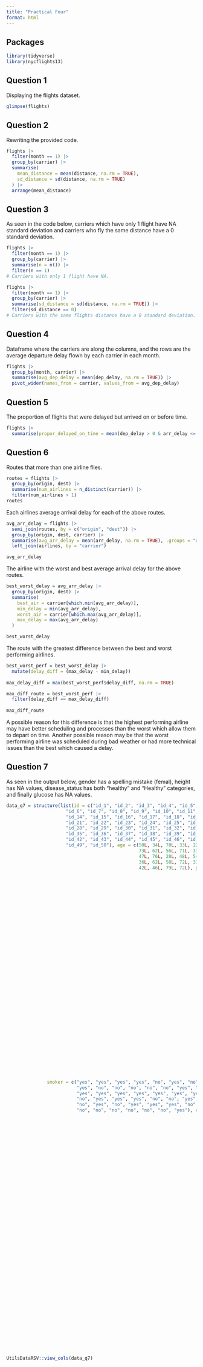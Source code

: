```yaml
---
title: "Practical Four"
format: html
---
```

## Packages

```r
library(tidyverse)
library(nycflights13)
```

## Question 1

Displaying the flights dataset.

```r
glimpse(flights)
```

## Question 2

Rewriting the provided code.

```r
flights |>
  filter(month == 1) |>
  group_by(carrier) |>
  summarise(
    mean_distance = mean(distance, na.rm = TRUE),
    sd_distance = sd(distance, na.rm = TRUE)
  ) |>
  arrange(mean_distance)
```

## Question 3

As seen in the code below, carriers which have only 1 flight have NA standard 
deviation and carriers who fly the same distance have a 0 standard deviation.

```r
flights |>
  filter(month == 1) |>
  group_by(carrier) |>
  summarise(n = n()) |>
  filter(n == 1)
# Carriers with only 1 flight have NA.

flights |>
  filter(month == 1) |>
  group_by(carrier) |>
  summarise(sd_distance = sd(distance, na.rm = TRUE)) |>
  filter(sd_distance == 0) 
# Carriers with the same flights distance have a 0 standard deviation.

```

## Question 4

Dataframe where the carriers are along the columns, and the rows are the average 
departure delay flown by each carrier in each month.

```r
flights |>
  group_by(month, carrier) |>
  summarise(avg_dep_delay = mean(dep_delay, na.rm = TRUE)) |>
  pivot_wider(names_from = carrier, values_from = avg_dep_delay)
```

## Question 5

The proportion of flights that were delayed but arrived on or before time.

```r
flights |>
  summarise(propor_delayed_on_time = mean(dep_delay > 0 & arr_delay <= 0, na.rm = TRUE))
```

## Question 6

Routes that more than one airline flies.

```r
routes = flights |>
  group_by(origin, dest) |>
  summarise(num_airlines = n_distinct(carrier)) |>
  filter(num_airlines > 1)
routes
```

Each airlines average arrival delay for each of the above routes.

```r
avg_arr_delay = flights |>
  semi_join(routes, by = c("origin", "dest")) |>
  group_by(origin, dest, carrier) |>
  summarise(avg_arr_delay = mean(arr_delay, na.rm = TRUE), .groups = "drop") |>
  left_join(airlines, by = "carrier")

avg_arr_delay
```

The airline with the worst and best average arrival delay for the above routes.

```r
best_worst_delay = avg_arr_delay |>
  group_by(origin, dest) |>
  summarise(
    best_air = carrier[which.min(avg_arr_delay)],
    min_delay = min(avg_arr_delay),
    worst_air = carrier[which.max(avg_arr_delay)],
    max_delay = max(avg_arr_delay)
  )

best_worst_delay
```

The route with the greatest difference between the best and worst performing
airlines.

```r
best_worst_perf = best_worst_delay |>
  mutate(delay_diff = (max_delay - min_delay))
         
max_delay_diff = max(best_worst_perf$delay_diff, na.rm = TRUE)    

max_diff_route = best_worst_perf |>
  filter(delay_diff == max_delay_diff)
  
max_diff_route
```

A possible reason for this difference is that the highest performing airline may 
have better scheduling and processes than the worst which allow them to depart 
on time. Another possible reason may be that the worst performing airline was 
scheduled during bad weather or had more technical issues than the best which 
caused a delay.

## Question 7

As seen in the output below, gender has a spelling mistake (femal), 
height has NA values, disease_status has both "healthy" and "Healthy" 
categories, and finally glucose has NA values.
```r
data_q7 = structure(list(id = c("id_1", "id_2", "id_3", "id_4", "id_5", 
                      "id_6", "id_7", "id_8", "id_9", "id_10", "id_11", "id_12", "id_13", 
                      "id_14", "id_15", "id_16", "id_17", "id_18", "id_19", "id_20", 
                      "id_21", "id_22", "id_23", "id_24", "id_25", "id_26", "id_27", 
                      "id_28", "id_29", "id_30", "id_31", "id_32", "id_33", "id_34", 
                      "id_35", "id_36", "id_37", "id_38", "id_39", "id_40", "id_41", 
                      "id_42", "id_43", "id_44", "id_45", "id_46", "id_47", "id_48", 
                      "id_49", "id_50"), age = c(50L, 34L, 70L, 33L, 22L, 61L, 69L, 
                                                 73L, 62L, 56L, 71L, 33L, 73L, 44L, 45L, 46L, 24L, 70L, 46L, 76L, 
                                                 47L, 76L, 28L, 48L, 54L, 27L, 45L, 26L, 61L, 28L, 38L, 55L, 33L, 
                                                 36L, 62L, 58L, 72L, 31L, 34L, 51L, 61L, 64L, 26L, 28L, 60L, 29L, 
                                                 42L, 46L, 79L, 72L), gender = c("male", "male", "male", "female", 
                                                                                 "female", "male", "female", "male", "male", "female", "female", 
                                                                                 "male", "male", "female", "male", "male", "male", "male", "female", 
                                                                                 "male", "male", "male", "male", "female", "femal", "male", "female", 
                                                                                 "female", "female", "female", "male", "female", "female", "female", 
                                                                                 "male", "male", "female", "male", "female", "female", "male", 
                                                                                 "female", "female", "male", "male", "female", "male", "male", 
                                                                                 "male", "female"), height = c(174.4, 197.7, 174.1, 194.5, NA, 
                                                                                                               180.4, 170.5, 157.4, 196.8, 165.1, 153, 197.4, 186, 157.1, 177.5, 
                                                                                                               197.7, 179.3, 170.2, 182.4, NA, 165.4, 161, 168.5, 199.2, 157.7, 
                                                                                                               154.6, 157.1, 184.5, 181, 194.6, 183.6, 186.9, 176.1, 183, 191.1, 
                                                                                                               189.3, 199, 172, 165.6, 170.5, 150.5, 159.2, 192.1, 161.6, 162, 
                                                                                                               153.8, 162.3, 186.6, 192.4, 174.9), weight = c(69.4, 62.3, 55.6, 
                                                                                                                                                              69.5, 78.6, 60.8, 72.2, 60.9, 75.1, 67.7, 82.5, 68.7, 67.8, 76.7, 
                                                                                                                                                              87, 61.1, 70.6, 63.3, 81.5, 59.2, 93.2, 87.3, 83.4, 80.9, 68.6, 
                                                                                                                                                              76.5, 93.7, 79.1, 92, 65.6, 85.4, 63.3, 79.7, 74.1, 63.3, 78.2, 
                                                                                                                                                              95.7, 95.1, 63.7, 66.1, 99.3, 81, 96.9, 73.3, 70.3, 83, 57.6, 
                                                                                                                                                              78.6, 61.9, 98.1), blood_type = c("O", "A", "O", "O", "B", "AB", 
                                                                                                                                                                                                "O", "O", "O", "AB", "A", "O", "O", "O", "B", "A", "B", "AB", 
                                                                                                                                                                                                "O", "AB", "A", "AB", "O", "B", "A", "A", "B", "AB", "A", "B", 
                                                                                                                                                                                                "B", "A", "O", "O", "O", "B", "O", "A", "A", "B", "A", "O", "AB", 
                                                                                                                                                                                                "A", "A", "O", "O", "B", "A", "O"), disease_status = c("diseased", 
                                                                                                                                                                                                                                                       "healthy", "healthy", "healthy", "healthy", "healthy", "diseased", 
                                                                                                                                                                                                                                                       "healthy", "diseased", "Healthy", "diseased", "healthy", "diseased", 
                                                                                                                                                                                                                                                       "healthy", "diseased", "healthy", "healthy", "healthy", "healthy", 
                                                                                                                                                                                                                                                       "healthy", "healthy", "diseased", "healthy", "diseased", "healthy", 
                                                                                                                                                                                                                                                       "healthy", "healthy", "healthy", "diseased", "diseased", "healthy", 
                                                                                                                                                                                                                                                       "healthy", "healthy", "diseased", "diseased", "diseased", "healthy", 
                                                                                                                                                                                                                                                       "diseased", "healthy", "healthy", "healthy", "healthy", "healthy", 
                                                                                                                                                                                                                                                       "diseased", "diseased", "diseased", "healthy", "healthy", "diseased", 
                                                                                                                                                                                                                                                       "diseased"), cholesterol = c(228, 223, 213, 198, 166, 151, 195, 
                                                                                                                                                                                                                                                                                    199, 189, 196, 221, 156, 185, 230, 234, 174, 185, 236, 235, 180, 
                                                                                                                                                                                                                                                                                    165, 220, 160, 153, 250, 153, 184, 242, 212, 179, 224, 233, 181, 
                                                                                                                                                                                                                                                                                    199, 220, 214, 214, 248, 191, 162, 203, 173, 199, 187, 248, 189, 
                                                                                                                                                                                                                                                                                    173, 212, 164, 247), glucose = c(96, 78, 101, 119, 103, 91, 86, 
                                                                                                                                                                                                                                                                                                                     NA, 77, 80, 115, 85, 88, 109, NA, 71, 90, 94, 91, 87, 113, 93, 
                                                                                                                                                                                                                                                                                                                     97, 118, 109, 80, 85, 119, 99, 108, 89, 108, 97, 116, 79, 84, 
                                                                                                                                                                                                                                                                                                                     75, 81, 119, NA, 106, 109, 75, 82, 84, 75, 76, 120, 119, 77), 
               smoker = c("yes", "yes", "yes", "yes", "no", "yes", "no", 
                          "yes", "no", "no", "no", "no", "no", "yes", "no", "yes", 
                          "yes", "yes", "yes", "yes", "yes", "yes", "yes", "yes", "no", 
                          "no", "yes", "yes", "yes", "no", "no", "yes", "no", "yes", 
                          "no", "yes", "no", "yes", "yes", "yes", "no", "no", "yes", 
                          "no", "no", "no", "no", "no", "no", "yes"), exercise = c("occasional", 
                                                                                   "regular", "occasional", "regular", "none", "occasional", 
                                                                                   "regular", "none", "occasional", "none", "occasional", "none", 
                                                                                   "none", "regular", "occasional", "none", "regular", "regular", 
                                                                                   "none", "occasional", "none", "occasional", "occasional", 
                                                                                   "occasional", "regular", "occasional", "regular", "regular", 
                                                                                   "regular", "occasional", "occasional", "none", "none", "regular", 
                                                                                   "occasional", "occasional", "none", "none", "none", "none", 
                                                                                   "occasional", "regular", "regular", "none", "regular", "occasional", 
                                                                                   "occasional", "none", "occasional", "regular"), income = c(84820L, 
                                                                                                                                              81547L, 22588L, 72490L, 74533L, 25338L, 41469L, 57315L, 63629L, 
                                                                                                                                              88662L, 62615L, 56261L, 58499L, 82232L, 77584L, 77275L, 38468L, 
                                                                                                                                              54510L, 91326L, 78611L, 31402L, 29586L, 21441L, 58269L, 84173L, 
                                                                                                                                              88295L, 37940L, 43750L, 69750L, 92356L, 82518L, 91455L, 68866L, 
                                                                                                                                              51178L, 68275L, 27689L, 35418L, 81318L, 62405L, 86851L, 25654L, 
                                                                                                                                              47553L, 74474L, 51409L, 22607L, 55360L, 96351L, 21516L, 41927L, 
                                                                                                                                              55810L), education = c("master", "bachelor", "PhD", "master", 
                                                                                                                                                                     "bachelor", "highschool", "PhD", "highschool", "PhD", "PhD", 
                                                                                                                                                                     "bachelor", "highschool", "master", "bachelor", "PhD", "PhD", 
                                                                                                                                                                     "PhD", "bachelor", "master", "highschool", "PhD", "highschool", 
                                                                                                                                                                     "bachelor", "master", "highschool", "highschool", "master", 
                                                                                                                                                                     "master", "bachelor", "PhD", "highschool", "PhD", "master", 
                                                                                                                                                                     "master", "master", "PhD", "highschool", "master", "master", 
                                                                                                                                                                     "highschool", "bachelor", "highschool", "bachelor", "PhD", 
                                                                                                                                                                     "bachelor", "highschool", "master", "highschool", "bachelor", 
                                                                                                                                                                     "bachelor"), region = c("North", "South", "North", "West", 
                                                                                                                                                                                             "North", "West", "South", "South", "West", "South", "West", 
                                                                                                                                                                                             "South", "West", "East", "North", "West", "North", "North", 
                                                                                                                                                                                             "West", "North", "East", "West", "South", "North", "North", 
                                                                                                                                                                                             "East", "East", "North", "North", "West", "South", "West", 
                                                                                                                                                                                             "West", "East", "West", "North", "West", "North", "East", 
                                                                                                                                                                                             "North", "West", "South", "South", "East", "North", "West", 
                                                                                                                                                                                             "West", "East", "North", "East"), marital_status = c("divorced", 
                                                                                                                                                                                                                                                  "single", "divorced", "divorced", "divorced", "divorced", 
                                                                                                                                                                                                                                                  "divorced", "married", "divorced", "married", "divorced", 
                                                                                                                                                                                                                                                  "widowed", "married", "single", "widowed", "widowed", "single", 
                                                                                                                                                                                                                                                  "divorced", "widowed", "widowed", "single", "married", "single", 
                                                                                                                                                                                                                                                  "married", "widowed", "married", "single", "single", "widowed", 
                                                                                                                                                                                                                                                  "married", "widowed", "divorced", "single", "married", "single", 
                                                                                                                                                                                                                                                  "widowed", "widowed", "married", "widowed", "divorced", "married", 
                                                                                                                                                                                                                                                  "married", "divorced", "single", "married", "widowed", "divorced", 
                                                                                                                                                                                                                                                  "divorced", "single", "divorced")), row.names = c(NA, -50L
                                                                                                                                                                                                                                                  ), class = c("tbl_df", "tbl", "data.frame"))
```

```r
UtilsDataRSV::view_cols(data_q7)
```